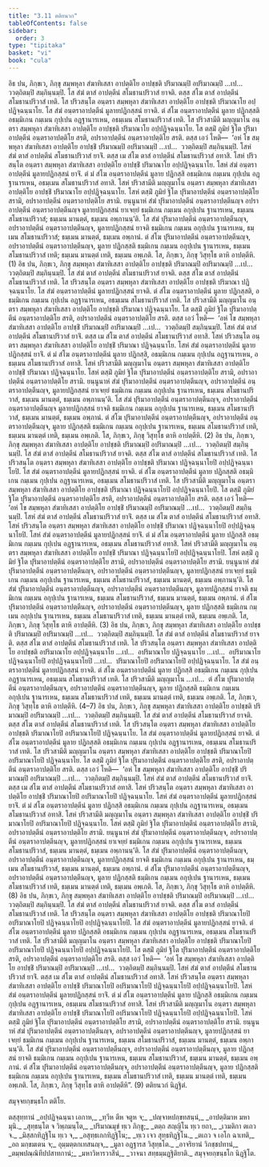 ```yaml
---
title: "3.11 ตติยนวก"
tableOfContents: false
sidebar:
  order: 3
type: "tipitaka"
basket: "vi"
book: "cula"
---
```



<DynamicBreadcrumb />

<Division number="184" book="cula">

<Paragraph number="771" book="cula">
อิธ ปน, ภิกฺขเว, ภิกฺขุ สมฺพหุลา สํฆาทิเสสา อาปตฺติโย อาปชฺชติ ปริมาณมฺปิ อปริมาณมฺปิ …เป…  ววตฺถิตมฺปิ สมฺภินฺนมฺปิ. โส สํฆํ ตาสํ อาปตฺตีนํ สโมธานปริวาสํ ยาจติ. ตสฺส สํโฆ ตาสํ อาปตฺตีนํ สโมธานปริวาสํ เทติ. โส ปริวสนฺโต อนฺตรา สมฺพหุลา สํฆาทิเสสา อาปตฺติโย อาปชฺชติ ปริมาณาโย อปฺปฏิจฺฉนฺนาโย. โส สํฆํ อนฺตราอาปตฺตีนํ มูลายปฏิกสฺสนํ ยาจติ. ตํ สํโฆ อนฺตราอาปตฺตีนํ มูลาย ปฏิกสฺสติ อธมฺมิเกน กมฺเมน กุปฺเปน อฏฺฐานารเหน, อธมฺเมน สโมธานปริวาสํ เทติ. โส ปริวสามีติ มญฺญมาโน อนฺตรา สมฺพหุลา สํฆาทิเสสา อาปตฺติโย อาปชฺชติ ปริมาณาโย อปฺปฏิจฺฉนฺนาโย. โส ตสฺมิํ ภูมิยํ ฐิโต ปุริมาอาปตฺตีนํ อนฺตราอาปตฺติโย สรติ, อปราอาปตฺตีนํ อนฺตราอาปตฺติโย สรติ. ตสฺส เอวํ โหติ—  ‘อหํ โข สมฺพหุลา สํฆาทิเสสา อาปตฺติโย อาปชฺชิํ ปริมาณมฺปิ อปริมาณมฺปิ …เป…  ววตฺถิตมฺปิ สมฺภินฺนมฺปิ. โสหํ สํฆํ ตาสํ อาปตฺตีนํ สโมธานปริวาสํ ยาจิํ. ตสฺส เม สํโฆ ตาสํ อาปตฺตีนํ สโมธานปริวาสํ อทาสิ. โสหํ ปริวสนฺโต อนฺตรา สมฺพหุลา สํฆาทิเสสา อาปตฺติโย อาปชฺชิํ ปริมาณาโย อปฺปฏิจฺฉนฺนาโย. โสหํ สํฆํ อนฺตราอาปตฺตีนํ มูลายปฏิกสฺสนํ ยาจิํ. ตํ มํ สํโฆ อนฺตราอาปตฺตีนํ มูลาย ปฏิกสฺสิ อธมฺมิเกน กมฺเมน กุปฺเปน อฏฺฐานารเหน, อธมฺเมน สโมธานปริวาสํ อทาสิ. โสหํ ปริวสามีติ มญฺญมาโน อนฺตรา สมฺพหุลา สํฆาทิเสสา อาปตฺติโย อาปชฺชิํ ปริมาณาโย อปฺปฏิจฺฉนฺนาโย. โสหํ ตสฺมิํ ภูมิยํ ฐิโต ปุริมาอาปตฺตีนํ อนฺตราอาปตฺติโย สรามิ, อปราอาปตฺตีนํ อนฺตราอาปตฺติโย สรามิ. ยนฺนูนาหํ สํฆํ ปุริมาอาปตฺตีนํ อนฺตราอาปตฺตีนญฺจ อปราอาปตฺตีนํ อนฺตราอาปตฺตีนญฺจ มูลายปฏิกสฺสนํ ยาเจยฺยํ ธมฺมิเกน กมฺเมน อกุปฺเปน ฐานารเหน, ธมฺเมน สโมธานปริวาสํ; ธมฺเมน มานตฺตํ, ธมฺเมน อพฺภานนฺ’ติ. โส สํฆํ ปุริมาอาปตฺตีนํ อนฺตราอาปตฺตีนญฺจ, อปราอาปตฺตีนํ อนฺตราอาปตฺตีนญฺจ, มูลายปฏิกสฺสนํ ยาจติ ธมฺมิเกน กมฺเมน อกุปฺเปน ฐานารเหน, ธมฺเมน สโมธานปริวาสํ; ธมฺเมน มานตฺตํ, ธมฺเมน อพฺภานํ. ตํ สํโฆ ปุริมาอาปตฺตีนํ อนฺตราอาปตฺตีนญฺจ, อปราอาปตฺตีนํ อนฺตราอาปตฺตีนญฺจ, มูลาย ปฏิกสฺสติ ธมฺมิเกน กมฺเมน อกุปฺเปน ฐานารเหน, ธมฺเมน สโมธานปริวาสํ เทติ; ธมฺเมน มานตฺตํ เทติ, ธมฺเมน อพฺเภติ. โส, ภิกฺขเว, ภิกฺขุ วิสุทฺโธ ตาหิ อาปตฺตีหิ. (1)
</Paragraph>

<Paragraph number="772" book="cula">
อิธ ปน, ภิกฺขเว, ภิกฺขุ สมฺพหุลา สํฆาทิเสสา อาปตฺติโย อาปชฺชติ ปริมาณมฺปิ อปริมาณมฺปิ …เป…  ววตฺถิตมฺปิ สมฺภินฺนมฺปิ. โส สํฆํ ตาสํ อาปตฺตีนํ สโมธานปริวาสํ ยาจติ. ตสฺส สํโฆ ตาสํ อาปตฺตีนํ สโมธานปริวาสํ เทติ. โส ปริวสนฺโต อนฺตรา สมฺพหุลา สํฆาทิเสสา อาปตฺติโย อาปชฺชติ ปริมาณา ปฏิจฺฉนฺนาโย. โส สํฆํ อนฺตราอาปตฺตีนํ มูลายปฏิกสฺสนํ ยาจติ. ตํ สํโฆ อนฺตราอาปตฺตีนํ มูลาย ปฏิกสฺสติ, อธมฺมิเกน กมฺเมน กุปฺเปน อฏฺฐานารเหน, อธมฺเมน สโมธานปริวาสํ เทติ. โส ปริวสามีติ มญฺญมาโน อนฺตรา สมฺพหุลา สํฆาทิเสสา อาปตฺติโย อาปชฺชติ ปริมาณา ปฏิจฺฉนฺนาโย. โส ตสฺมิํ ภูมิยํ ฐิโต ปุริมาอาปตฺตีนํ อนฺตราอาปตฺติโย สรติ, อปราอาปตฺตีนํ อนฺตราอาปตฺติโย สรติ. ตสฺส เอวํ โหติ—  ‘อหํ โข สมฺพหุลา สํฆาทิเสสา อาปตฺติโย อาปชฺชิํ ปริมาณมฺปิ อปริมาณมฺปิ …เป…  ววตฺถิตมฺปิ สมฺภินฺนมฺปิ. โสหํ สํฆํ ตาสํ อาปตฺตีนํ สโมธานปริวาสํ ยาจิํ. ตสฺส เม สํโฆ ตาสํ อาปตฺตีนํ สโมธานปริวาสํ อทาสิ. โสหํ ปริวสนฺโต อนฺตรา สมฺพหุลา สํฆาทิเสสา อาปตฺติโย อาปชฺชิํ ปริมาณา ปฏิจฺฉนฺนาโย. โสหํ สํฆํ อนฺตราอาปตฺตีนํ มูลายปฏิกสฺสนํ ยาจิํ. ตํ มํ สํโฆ อนฺตราอาปตฺตีนํ มูลาย ปฏิกสฺสิ, อธมฺมิเกน กมฺเมน กุปฺเปน อฏฺฐานารเหน, อธมฺเมน สโมธานปริวาสํ อทาสิ. โสหํ ปริวสามีติ มญฺญมาโน อนฺตรา สมฺพหุลา สํฆาทิเสสา อาปตฺติโย อาปชฺชิํ ปริมาณา ปฏิจฺฉนฺนาโย. โสหํ ตสฺมิํ ภูมิยํ ฐิโต ปุริมาอาปตฺตีนํ อนฺตราอาปตฺติโย สรามิ, อปราอาปตฺตีนํ อนฺตราอาปตฺติโย สรามิ. ยนฺนูนาหํ สํฆํ ปุริมาอาปตฺตีนํ อนฺตราอาปตฺตีนญฺจ, อปราอาปตฺตีนํ อนฺตราอาปตฺตีนญฺจ, มูลายปฏิกสฺสนํ ยาเจยฺยํ ธมฺมิเกน กมฺเมน อกุปฺเปน ฐานารเหน, ธมฺเมน สโมธานปริวาสํ, ธมฺเมน มานตฺตํ, ธมฺเมน อพฺภานนฺ’ติ. โส สํฆํ ปุริมาอาปตฺตีนํ อนฺตราอาปตฺตีนญฺจ, อปราอาปตฺตีนํ อนฺตราอาปตฺตีนญฺจ มูลายปฏิกสฺสนํ ยาจติ ธมฺมิเกน กมฺเมน อกุปฺเปน ฐานารเหน, ธมฺเมน สโมธานปริวาสํ, ธมฺเมน มานตฺตํ, ธมฺเมน อพฺภานํ. ตํ สํโฆ ปุริมาอาปตฺตีนํ อนฺตราอาปตฺตีนญฺจ, อปราอาปตฺตีนํ อนฺตราอาปตฺตีนญฺจ, มูลาย ปฏิกสฺสติ ธมฺมิเกน กมฺเมน อกุปฺเปน ฐานารเหน, ธมฺเมน สโมธานปริวาสํ เทติ, ธมฺเมน มานตฺตํ เทติ, ธมฺเมน อพฺเภติ. โส, ภิกฺขเว, ภิกฺขุ วิสุทฺโธ ตาหิ อาปตฺตีหิ. (2)
</Paragraph>

<Paragraph number="773" book="cula">
อิธ ปน, ภิกฺขเว, ภิกฺขุ สมฺพหุลา สํฆาทิเสสา อาปตฺติโย อาปชฺชติ ปริมาณมฺปิ อปริมาณมฺปิ …เป…  ววตฺถิตมฺปิ สมฺภินฺนมฺปิ. โส สํฆํ ตาสํ อาปตฺตีนํ สโมธานปริวาสํ ยาจติ. ตสฺส สํโฆ ตาสํ อาปตฺตีนํ สโมธานปริวาสํ เทติ. โส ปริวสนฺโต อนฺตรา สมฺพหุลา สํฆาทิเสสา อาปตฺติโย อาปชฺชติ ปริมาณา ปฏิจฺฉนฺนาโยปิ อปฺปฏิจฺฉนฺนาโยปิ. โส สํฆํ อนฺตราอาปตฺตีนํ มูลายปฏิกสฺสนํ ยาจติ. ตํ สํโฆ อนฺตราอาปตฺตีนํ มูลาย ปฏิกสฺสติ อธมฺมิเกน กมฺเมน กุปฺเปน อฏฺฐานารเหน, อธมฺเมน สโมธานปริวาสํ เทติ. โส ปริวสามีติ มญฺญมาโน อนฺตรา สมฺพหุลา สํฆาทิเสสา อาปตฺติโย อาปชฺชติ ปริมาณา ปฏิจฺฉนฺนาโยปิ อปฺปฏิจฺฉนฺนาโยปิ. โส ตสฺมิํ ภูมิยํ ฐิโต ปุริมาอาปตฺตีนํ อนฺตราอาปตฺติโย สรติ, อปราอาปตฺตีนํ อนฺตราอาปตฺติโย สรติ. ตสฺส เอวํ โหติ—  ‘อหํ โข สมฺพหุลา สํฆาทิเสสา อาปตฺติโย อาปชฺชิํ ปริมาณมฺปิ อปริมาณมฺปิ …เป…  ววตฺถิตมฺปิ สมฺภินฺนมฺปิ. โสหํ สํฆํ ตาสํ อาปตฺตีนํ สโมธานปริวาสํ ยาจิํ. ตสฺส เม สํโฆ ตาสํ อาปตฺตีนํ สโมธานปริวาสํ อทาสิ. โสหํ ปริวสนฺโต อนฺตรา สมฺพหุลา สํฆาทิเสสา อาปตฺติโย อาปชฺชิํ ปริมาณา ปฏิจฺฉนฺนาโยปิ อปฺปฏิจฺฉนฺนาโยปิ. โสหํ สํฆํ อนฺตราอาปตฺตีนํ มูลายปฏิกสฺสนํ ยาจิํ. ตํ มํ สํโฆ อนฺตราอาปตฺตีนํ มูลาย ปฏิกสฺสิ อธมฺมิเกน กมฺเมน กุปฺเปน อฏฺฐานารเหน, อธมฺเมน สโมธานปริวาสํ อทาสิ. โสหํ ปริวสามีติ มญฺญมาโน อนฺตรา สมฺพหุลา สํฆาทิเสสา อาปตฺติโย อาปชฺชิํ ปริมาณา ปฏิจฺฉนฺนาโยปิ อปฺปฏิจฺฉนฺนาโยปิ. โสหํ ตสฺมิํ ภูมิยํ ฐิโต ปุริมาอาปตฺตีนํ อนฺตราอาปตฺติโย สรามิ, อปราอาปตฺตีนํ อนฺตราอาปตฺติโย สรามิ. ยนฺนูนาหํ สํฆํ ปุริมาอาปตฺตีนํ อนฺตราอาปตฺตีนญฺจ, อปราอาปตฺตีนํ อนฺตราอาปตฺตีนญฺจ, มูลายปฏิกสฺสนํ ยาเจยฺยํ ธมฺมิเกน กมฺเมน อกุปฺเปน ฐานารเหน, ธมฺเมน สโมธานปริวาสํ, ธมฺเมน มานตฺตํ, ธมฺเมน อพฺภานนฺ’ติ. โส สํฆํ ปุริมาอาปตฺตีนํ อนฺตราอาปตฺตีนญฺจ, อปราอาปตฺตีนํ อนฺตราอาปตฺตีนญฺจ, มูลายปฏิกสฺสนํ ยาจติ ธมฺมิเกน กมฺเมน อกุปฺเปน ฐานารเหน, ธมฺเมน สโมธานปริวาสํ, ธมฺเมน มานตฺตํ, ธมฺเมน อพฺภานํ. ตํ สํโฆ ปุริมาอาปตฺตีนํ อนฺตราอาปตฺตีนญฺจ, อปราอาปตฺตีนํ อนฺตราอาปตฺตีนญฺจ, มูลาย ปฏิกสฺสติ ธมฺมิเกน กมฺเมน อกุปฺเปน ฐานารเหน, ธมฺเมน สโมธานปริวาสํ เทติ, ธมฺเมน มานตฺตํ เทติ, ธมฺเมน อพฺเภติ. โส, ภิกฺขเว, ภิกฺขุ วิสุทฺโธ ตาหิ อาปตฺตีหิ. (3)
</Paragraph>

<Paragraph number="774" book="cula">
อิธ ปน, ภิกฺขเว, ภิกฺขุ สมฺพหุลา สํฆาทิเสสา อาปตฺติโย อาปชฺชติ ปริมาณมฺปิ อปริมาณมฺปิ …เป…  ววตฺถิตมฺปิ สมฺภินฺนมฺปิ. โส สํฆํ ตาสํ อาปตฺตีนํ สโมธานปริวาสํ ยาจติ. ตสฺส สํโฆ ตาสํ อาปตฺตีนํ สโมธานปริวาสํ เทติ. โส ปริวสนฺโต อนฺตรา สมฺพหุลา สํฆาทิเสสา อาปตฺติโย อาปชฺชติ อปริมาณาโย อปฺปฏิจฺฉนฺนาโย …เป…  อปริมาณาโย ปฏิจฺฉนฺนาโย …เป…  อปริมาณาโย ปฏิจฺฉนฺนาโยปิ อปฺปฏิจฺฉนฺนาโยปิ …เป…  ปริมาณาโยปิ อปริมาณาโยปิ อปฺปฏิจฺฉนฺนาโย. โส สํฆํ อนฺตราอาปตฺตีนํ มูลายปฏิกสฺสนํ ยาจติ. ตํ สํโฆ อนฺตราอาปตฺตีนํ มูลาย ปฏิกสฺสิ อธมฺมิเกน กมฺเมน กุปฺเปน อฏฺฐานารเหน, อธมฺเมน สโมธานปริวาสํ เทติ. โส ปริวสามีติ มญฺญมาโน …เป…  ตํ สํโฆ ปุริมาอาปตฺตีนํ อนฺตราอาปตฺตีนญฺจ, อปราอาปตฺตีนํ อนฺตราอาปตฺตีนญฺจ, มูลาย ปฏิกสฺสติ ธมฺมิเกน กมฺเมน อกุปฺเปน ฐานารเหน, ธมฺเมน สโมธานปริวาสํ เทติ, ธมฺเมน มานตฺตํ เทติ, ธมฺเมน อพฺเภติ. โส, ภิกฺขเว, ภิกฺขุ วิสุทฺโธ ตาหิ อาปตฺตีหิ. (4–7)
</Paragraph>

<Paragraph number="775" book="cula">
อิธ ปน, ภิกฺขเว, ภิกฺขุ สมฺพหุลา สํฆาทิเสสา อาปตฺติโย อาปชฺชติ ปริมาณมฺปิ อปริมาณมฺปิ …เป…  ววตฺถิตมฺปิ สมฺภินฺนมฺปิ. โส สํฆํ ตาสํ อาปตฺตีนํ สโมธานปริวาสํ ยาจติ. ตสฺส สํโฆ ตาสํ อาปตฺตีนํ สโมธานปริวาสํ เทติ. โส ปริวสนฺโต อนฺตรา สมฺพหุลา สํฆาทิเสสา อาปตฺติโย อาปชฺชติ ปริมาณาโยปิ อปริมาณาโยปิ ปฏิจฺฉนฺนาโย. โส สํฆํ อนฺตราอาปตฺตีนํ มูลายปฏิกสฺสนํ ยาจติ. ตํ สํโฆ อนฺตราอาปตฺตีนํ มูลาย ปฏิกสฺสติ อธมฺมิเกน กมฺเมน กุปฺเปน อฏฺฐานารเหน, อธมฺเมน สโมธานปริวาสํ เทติ. โส ปริวสามีติ มญฺญมาโน อนฺตรา สมฺพหุลา สํฆาทิเสสา อาปตฺติโย อาปชฺชติ ปริมาณาโยปิ อปริมาณาโยปิ ปฏิจฺฉนฺนาโย. โส ตสฺมิํ ภูมิยํ ฐิโต ปุริมาอาปตฺตีนํ อนฺตราอาปตฺติโย สรติ, อปราอาปตฺตีนํ อนฺตราอาปตฺติโย สรติ. ตสฺส เอวํ โหติ—  ‘อหํ โข สมฺพหุลา สํฆาทิเสสา อาปตฺติโย อาปชฺชิํ ปริมาณมฺปิ อปริมาณมฺปิ …เป…  ววตฺถิตมฺปิ สมฺภินฺนมฺปิ. โสหํ สํฆํ ตาสํ อาปตฺตีนํ สโมธานปริวาสํ ยาจิํ. ตสฺส เม สํโฆ ตาสํ อาปตฺตีนํ สโมธานปริวาสํ อทาสิ. โสหํ ปริวสนฺโต อนฺตรา สมฺพหุลา สํฆาทิเสสา อาปตฺติโย อาปชฺชิํ ปริมาณาโยปิ อปริมาณาโยปิ ปฏิจฺฉนฺนาโย. โสหํ สํฆํ อนฺตราอาปตฺตีนํ มูลายปฏิกสฺสนํ ยาจิํ. ตํ มํ สํโฆ อนฺตราอาปตฺตีนํ มูลาย ปฏิกสฺสิ อธมฺมิเกน กมฺเมน กุปฺเปน อฏฺฐานารเหน, อธมฺเมน สโมธานปริวาสํ อทาสิ. โสหํ ปริวสามีติ มญฺญมาโน อนฺตรา สมฺพหุลา สํฆาทิเสสา อาปตฺติโย อาปชฺชิํ ปริมาณาโยปิ อปริมาณาโยปิ ปฏิจฺฉนฺนาโย. โสหํ ตสฺมิํ ภูมิยํ ฐิโต ปุริมาอาปตฺตีนํ อนฺตราอาปตฺติโย สรามิ, อปราอาปตฺตีนํ อนฺตราอาปตฺติโย สรามิ. ยนฺนูนาหํ สํฆํ ปุริมาอาปตฺตีนํ อนฺตราอาปตฺตีนญฺจ, อปราอาปตฺตีนํ อนฺตราอาปตฺตีนญฺจ, มูลายปฏิกสฺสนํ ยาเจยฺยํ ธมฺมิเกน กมฺเมน อกุปฺเปน ฐานารเหน, ธมฺเมน สโมธานปริวาสํ, ธมฺเมน มานตฺตํ, ธมฺเมน อพฺภานนฺ’ติ. โส สํฆํ ปุริมาอาปตฺตีนํ อนฺตราอาปตฺตีนญฺจ, อปราอาปตฺตีนํ อนฺตราอาปตฺตีนญฺจ, มูลายปฏิกสฺสนํ ยาจติ ธมฺมิเกน กมฺเมน อกุปฺเปน ฐานารเหน, ธมฺเมน สโมธานปริวาสํ, ธมฺเมน มานตฺตํ, ธมฺเมน อพฺภานํ. ตํ สํโฆ ปุริมาอาปตฺตีนํ อนฺตราอาปตฺตีนญฺจ, อปราอาปตฺตีนํ อนฺตราอาปตฺตีนญฺจ, มูลาย ปฏิกสฺสติ ธมฺมิเกน กมฺเมน อกุปฺเปน ฐานารเหน, ธมฺเมน สโมธานปริวาสํ เทติ, ธมฺเมน มานตฺตํ เทติ, ธมฺเมน อพฺเภติ. โส, ภิกฺขเว, ภิกฺขุ วิสุทฺโธ ตาหิ อาปตฺตีหิ. (8)
</Paragraph>

<Paragraph number="776" book="cula">
อิธ ปน, ภิกฺขเว, ภิกฺขุ สมฺพหุลา สํฆาทิเสสา อาปตฺติโย อาปชฺชติ ปริมาณมฺปิ อปริมาณมฺปิ …เป…  ววตฺถิตมฺปิ สมฺภินฺนมฺปิ. โส สํฆํ ตาสํ อาปตฺตีนํ สโมธานปริวาสํ ยาจติ. ตสฺส สํโฆ ตาสํ อาปตฺตีนํ สโมธานปริวาสํ เทติ. โส ปริวสนฺโต อนฺตรา สมฺพหุลา สํฆาทิเสสา อาปตฺติโย อาปชฺชติ ปริมาณาโยปิ อปริมาณาโยปิ ปฏิจฺฉนฺนาโยปิ อปฺปฏิจฺฉนฺนาโยปิ. โส สํฆํ อนฺตราอาปตฺตีนํ มูลายปฏิกสฺสนํ ยาจติ. ตํ สํโฆ อนฺตราอาปตฺตีนํ มูลาย ปฏิกสฺสติ อธมฺมิเกน กมฺเมน กุปฺเปน อฏฺฐานารเหน, อธมฺเมน สโมธานปริวาสํ เทติ. โส ปริวสามีติ มญฺญมาโน อนฺตรา สมฺพหุลา สํฆาทิเสสา อาปตฺติโย อาปชฺชติ ปริมาณาโยปิ อปริมาณาโยปิ ปฏิจฺฉนฺนาโยปิ อปฺปฏิจฺฉนฺนาโยปิ. โส ตสฺมิํ ภูมิยํ ฐิโต ปุริมาอาปตฺตีนํ อนฺตราอาปตฺติโย สรติ, อปราอาปตฺตีนํ อนฺตราอาปตฺติโย สรติ. ตสฺส เอวํ โหติ—  ‘อหํ โข สมฺพหุลา สํฆาทิเสสา อาปตฺติโย อาปชฺชิํ ปริมาณมฺปิ อปริมาณมฺปิ …เป…  ววตฺถิตมฺปิ สมฺภินฺนมฺปิ. โสหํ สํฆํ ตาสํ อาปตฺตีนํ สโมธานปริวาสํ ยาจิํ. ตสฺส เม สํโฆ ตาสํ อาปตฺตีนํ สโมธานปริวาสํ อทาสิ. โสหํ ปริวสนฺโต อนฺตรา สมฺพหุลา สํฆาทิเสสา อาปตฺติโย อาปชฺชิํ ปริมาณาโยปิ อปริมาณาโยปิ ปฏิจฺฉนฺนาโยปิ อปฺปฏิจฺฉนฺนาโยปิ. โสหํ สํฆํ อนฺตราอาปตฺตีนํ มูลายปฏิกสฺสนํ ยาจิํ. ตํ มํ สํโฆ อนฺตราอาปตฺตีนํ มูลาย ปฏิกสฺสิ อธมฺมิเกน กมฺเมน กุปฺเปน อฏฺฐานารเหน, อธมฺเมน สโมธานปริวาสํ อทาสิ. โสหํ ปริวสามีติ มญฺญมาโน อนฺตรา สมฺพหุลา สํฆาทิเสสา อาปตฺติโย อาปชฺชิํ ปริมาณาโยปิ อปริมาณาโยปิ ปฏิจฺฉนฺนาโยปิ อปฺปฏิจฺฉนฺนาโยปิ. โสหํ ตสฺมิํ ภูมิยํ ฐิโต ปุริมาอาปตฺตีนํ อนฺตราอาปตฺติโย สรามิ, อปราอาปตฺตีนํ อนฺตราอาปตฺติโย สรามิ. ยนฺนูนาหํ สํฆํ ปุริมาอาปตฺตีนํ อนฺตราอาปตฺตีนญฺจ, อปราอาปตฺตีนํ อนฺตราอาปตฺตีนญฺจ, มูลายปฏิกสฺสนํ ยาเจยฺยํ ธมฺมิเกน กมฺเมน อกุปฺเปน ฐานารเหน, ธมฺเมน สโมธานปริวาสํ, ธมฺเมน มานตฺตํ, ธมฺเมน อพฺภานนฺ’ติ. โส สํฆํ ปุริมาอาปตฺตีนํ อนฺตราอาปตฺตีนญฺจ, อปราอาปตฺตีนํ อนฺตราอาปตฺตีนญฺจ, มูลาย ปฏิกสฺสนํ ยาจติ ธมฺมิเกน กมฺเมน อกุปฺเปน ฐานารเหน, ธมฺเมน สโมธานปริวาสํ, ธมฺเมน มานตฺตํ, ธมฺเมน อพฺภานํ. ตํ สํโฆ ปุริมาอาปตฺตีนํ อนฺตราอาปตฺตีนญฺจ, อปราอาปตฺตีนํ อนฺตราอาปตฺตีนญฺจ, มูลาย ปฏิกสฺสติ ธมฺมิเกน กมฺเมน อกุปฺเปน ฐานารเหน, ธมฺเมน สโมธานปริวาสํ เทติ, ธมฺเมน มานตฺตํ เทติ, ธมฺเมน อพฺเภติ. โส, ภิกฺขเว, ภิกฺขุ วิสุทฺโธ ตาหิ อาปตฺตีหิ”. (9)

</Paragraph>
</Division>

<Paragraph number="777" type="center" book="cula">
ตติยนวกํ นิฏฺฐิตํ.

  
สมุจฺจยกฺขนฺธโก ตติโย.



</Paragraph>

<Paragraph number="778" type="center" book="cula">
ตสฺสุทฺทานํ


</Paragraph>

<Paragraph number="779" type="verses" book="cula">
_อปฺปฏิจฺฉนฺนา เอกาห,_  
_ทฺวีห ตีห จตูห จ;_  
_ปญฺจาหปกฺขทสนฺนํ,_  
_อาปตฺติมาห มหามุนิ._  

</Paragraph>

<Paragraph number="780" type="verses" book="cula">
_สุทฺธนฺโต จ วิพฺภมนฺโต,_  
_ปริมาณมุขํ ทฺเว ภิกฺขู;_  
_ตตฺถ สญฺญิโน ทฺเว ยถา,_  
_เวมติกา ตเถว จ._  

</Paragraph>

<Paragraph number="781" type="verses" book="cula">
_มิสฺสกทิฏฺฐิโน ทฺเว จ,_  
_อสุทฺธเกกทิฏฺฐิโน;_  
_ทฺเว เจว สุทฺธทิฏฺฐิโน._  

</Paragraph>

<Paragraph number="782" type="verses" book="cula">
_ตเถว จ เอโก ฉาเทติ,_  
_อถ มกฺขมเตน จ;_  
อุมฺมตฺตกเทสนญฺจ,_  
_มูลา อฏฺฐารส วิสุทฺธโต._  

</Paragraph>

<Paragraph number="783" type="verses" book="cula">
_อาจริยานํ วิภชฺชปทานํ,_  
_ตมฺพปณฺณิทีปปสาทกานํ;_  
_มหาวิหารวาสีนํ,_  
_วาจนา สทฺธมฺมฏฺฐิติยาติ._  


</Paragraph>

<Paragraph number="784" type="center" book="cula">
สมุจฺจยกฺขนฺธโก นิฏฺฐิโต.
</Paragraph>